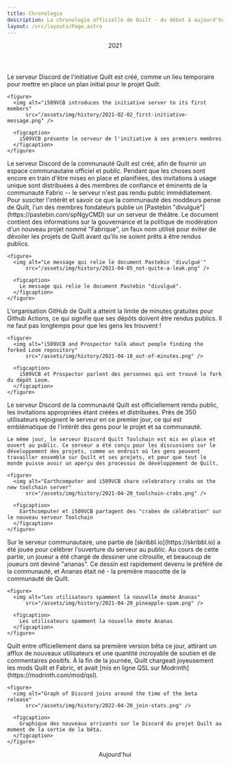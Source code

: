 ```yaml
---
title: Chronologie
description: La chronologie officielle de Quilt - du début à aujourd'hui.
layout: /src/layouts/Page.astro
---
```



<div class:list={["timeline", rtlSettings().rtl ? "is-rtl" : ""]}>
  <Header>2021</Header>

  <Item id="2021-02-02" title="2 février 2021" icon="fas fa-wrench">
    Le serveur Discord de l'initiative Quilt est créé, comme un lieu temporaire pour mettre en place un plan initial pour le projet Quilt.

    <figure>
      <img alt="i509VCB introduces the initiative server to its first members"
          src="/assets/img/history/2021-02-02_first-initiative-message.png" />

      <figcaption>
        i509VCB présente le serveur de l'initiative à ses premiers membres
      </figcaption>
    </figure>

  </Item>
  <Item id="2021-04-04" title="4 avril 2021" icon="fas fa-people-carry-box">
    Le serveur Discord de la communauté Quilt est créé, afin de fournir un espace communautaire officiel et public. Pendant que les choses sont encore en train d'être mises en place et planifiées, des invitations à usage unique sont distribuées à des membres de confiance et éminents de la communauté Fabric -- le serveur n'est pas rendu public immédiatement.
  </Item>
  <Item id="2021-04-05" title="5 avril 2021" icon="fas fa-eyes">
    Pour susciter l'intérêt et savoir ce que la communauté des moddeurs pense de Quilt, l'un des membres fondateurs publie un [Pastebin "divulgué"](https://pastebin.com/spNgyCMD) sur un serveur de théâtre. Le document contient des informations sur la gouvernance et la politique de modération d'un nouveau projet nommé "Fabrique", un faux nom utilisé pour éviter de dévoiler les projets de Quilt avant qu'ils ne soient prêts à être rendus publics.

    <figure>
      <img alt="Le message qui relie le document Pastebin 'divulgué'"
          src="/assets/img/history/2021-04-05_not-quite-a-leak.png" />

      <figcaption>
        Le message qui relie le document Pastebin "divulgué".
      </figcaption>
    </figure>

  </Item>
  <Item id="2021-04-17" title="17 avril 2021" icon="fab fa-github">
    L'organisation GitHub de Quilt a atteint la limite de minutes gratuites pour Github Actions, ce qui signifie que ses dépôts doivent être rendus publics. Il ne faut pas longtemps pour que les gens les trouvent !

    <figure>
      <img alt="i509VCB and Prospector talk about people finding the forked Loom repository"
          src="/assets/img/history/2021-04-18_out-of-minutes.png" />

      <figcaption>
        i509VCB et Prospector parlent des personnes qui ont trouvé le fork du dépôt Loom.
      </figcaption>
    </figure>

  </Item>
  <Item id="2021-04-20" title="20 avril 2021" icon="fas fa-message-smile">
    Le serveur Discord de la communauté Quilt est officiellement rendu public, les invitations appropriées étant créées et distribuées. Près de 350 utilisateurs rejoignent le serveur en ce premier jour, ce qui est emblématique de l'intérêt des gens pour le projet et sa communauté.

    Le même jour, le serveur Discord Quilt Toolchain est mis en place et ouvert au public. Ce serveur a été conçu pour les discussions sur le développement des projets, comme un endroit où les gens peuvent travailler ensemble sur Quilt et ses projets, et pour que tout le monde puisse avoir un aperçu des processus de développement de Quilt.

    <figure>
      <img alt="Earthcomputer and i509VCB share celebratory crabs on the new toolchain server"
          src="/assets/img/history/2021-04-20_toolchain-crabs.png" />

      <figcaption>
        Earthcomputer et i509VCB partagent des "crabes de célébration" sur le nouveau serveur Toolchain
      </figcaption>
    </figure>

  </Item>
  <Item id="2021-04-20-later" title="20 avril 2021 (plus tard)" icon="fas fa-pumpkin">
    Sur le serveur communautaire, une partie de [skribbl.io](https://skribbl.io) a été jouée pour célébrer l'ouverture du serveur au public. Au cours de cette partie, un joueur a été chargé de dessiner une citrouille, et beaucoup de joueurs ont deviné "ananas". Ce dessin est rapidement devenu le préféré de la communauté, et Ananas était né - la première mascotte de la communauté de Quilt.

    <figure>
      <img alt="Les utilisateurs spamment la nouvelle émote Ananas"
          src="/assets/img/history/2021-04-20_pineapple-spam.png" />

      <figcaption>
        Les utilisateurs spamment la nouvelle émote Ananas
      </figcaption>
    </figure>

  </Item>
  <Item id="2021-04-22" title="20 avril 2022" icon="fas fa-tags">
    Quilt entre officiellement dans sa première version bêta ce jour, attirant un afflux de nouveaux utilisateurs et une quantité incroyable de soutien et de commentaires positifs. À la fin de la journée, Quilt chargeait joyeusement les mods Quilt et Fabric, et avait [mis en ligne QSL sur Modrinth](https://modrinth.com/mod/qsl).

    <figure>
      <img alt="Graph of Discord joins around the time of the beta release"
          src="/assets/img/history/2022-04-20_join-stats.png" />

      <figcaption>
        Graphique des nouveaux arrivants sur le Discord du projet Quilt au moment de la sortie de la bêta.
      </figcaption>
    </figure>

  </Item>
  <Header>Aujourd'hui</Header>

</div>
